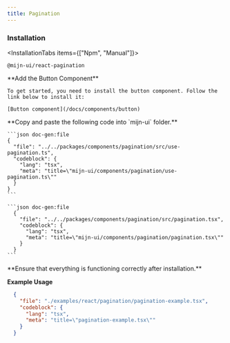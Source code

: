 ```yaml
---
title: Pagination
---
```



<ComponentPreview>
  <PaginationExample />
</ComponentPreview>

### Installation

<InstallationTabs items={["Npm", "Manual"]}>
  <InstallationTabsContent value="Npm">
  ```package-install
  @mijn-ui/react-pagination
  ```
  </InstallationTabsContent>
  <InstallationTabsContent value="Manual">
  <Steps>
  <Step>
    **Add the Button Component**

    To get started, you need to install the button component. Follow the link below to install it:

    [Button component](/docs/components/button)

  </Step>
  <Step>
   **Copy and paste the following code into `mijn-ui` folder.**

    ```json doc-gen:file
    {
      "file": "../../packages/components/pagination/src/use-pagination.ts",
      "codeblock": {
        "lang": "tsx",
        "meta": "title=\"mijn-ui/components/pagination/use-pagination.ts\""
      }
    }
    ```

    ```json doc-gen:file
      {
        "file": "../../packages/components/pagination/src/pagination.tsx",
        "codeblock": {
          "lang": "tsx",
          "meta": "title=\"mijn-ui/components/pagination/pagination.tsx\""
        }
      }
    ```
  </Step>

  <Step>
  **Ensure that everything is functioning correctly after installation.**
  </Step>
</Steps>
</InstallationTabsContent>
</InstallationTabs>

**Example Usage**

```json doc-gen:file
  {
    "file": "./examples/react/pagination/pagination-example.tsx",
    "codeblock": {
      "lang": "tsx",
      "meta": "title=\"pagination-example.tsx\""
    }
  }
```

